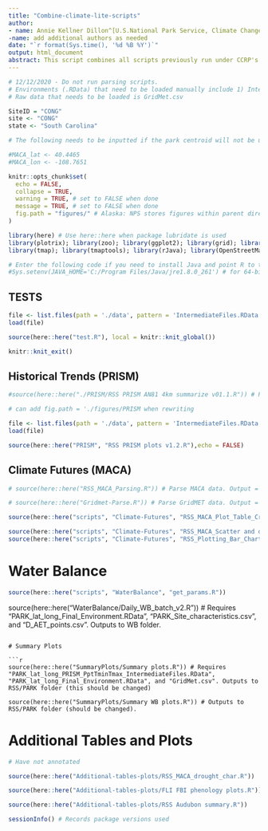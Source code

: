 ```yaml
---
title: "Combine-climate-lite-scripts"
author: 
- name: Annie Kellner Dillon^[U.S.National Park Service, Climate Change Response Program, Fort Collins, CO]
-name: add additional authors as needed
date: "`r format(Sys.time(), '%d %B %Y')`"
output: html_document
abstract: This script combines all scripts previously run under CCRP's Climate Lite protocol for Resource Stewardship Strategies (RSS). 
---
```


```r
# 12/12/2020 - Do not run parsing scripts. 
# Environments (.RData) that need to be loaded manually include 1) IntermediateFiles and 2) init_parsed
# Raw data that needs to be loaded is GridMet.csv

SiteID = "CONG"
site <- "CONG"
state <- "South Carolina"

# The following needs to be inputted if the park centroid will not be used to select the MACA grid cell for the water balance model:

#MACA_lat <- 40.4465 
#MACA_lon <- -108.7651

```



```r
knitr::opts_chunk$set(
  echo = FALSE, 
  collapse = TRUE,
  warning = TRUE, # set to FALSE when done
  message = TRUE, # set to FALSE when done
  fig.path = "figures/" # Alaska: NPS stores figures within parent directory of repo
)

library(here) # Use here::here when package lubridate is used
library(plotrix); library(zoo); library(ggplot2); library(grid); library(cowplot); library(reshape2); library(raster); library(ncdf4); library(reshape2); library(WriteXLS); library(data.table); library(RColorBrewer); library(ggrepel);library(plyr); library(lubridate); library(dplyr); library(forcats); library(openxlsx); library("WaterBalance"); library(sf); library(raster); library(rgdal)
library(tmap); library(tmaptools); library(rJava); library(OpenStreetMap)

# Enter the following code if you need to install Java and point R to the directory:
#Sys.setenv(JAVA_HOME='C:/Program Files/Java/jre1.8.0_261') # for 64-bit version #make sure to check the program file for the jre1 numbers.


```


## TESTS 

```r

file <- list.files(path = './data', pattern = 'IntermediateFiles.RData', full.names = TRUE) # will load all .RData files within directory
load(file)

source(here::here("test.R"), local = knitr::knit_global())

knitr::knit_exit()

```

## Historical Trends (PRISM)

```r

#source(here::here("./PRISM/RSS PRISM AN81 4km summarize v01.1.R")) # Parses PRISM data. Output = "PARK_lat_long_PRISM_PptTminTmax_IntermediateFiles.RData" # NOTE: Because this script is excluded, headers have not been changed

```

```r
# can add fig.path = './figures/PRISM when rewriting

file <- list.files(path = './data', pattern = 'IntermediateFiles.RData', full.names = TRUE) # will load all .RData files within directory
load(file)

source(here::here("PRISM", "RSS PRISM plots v1.2.R"),echo = FALSE)

```


## Climate Futures (MACA)

```r

# source(here::here("RSS_MACA_Parsing.R")) # Parse MACA data. Output = "_init_parsed.RData". Outputs to MACA folder.

# source(here::here("Gridmet-Parse.R")) # Parse GridMET data. Output = "GridMet.csv". Outputs to Gridmet folder.

source(here::here("scripts", "Climate-Futures", "RSS_MACA_Plot_Table_Creation.R"), local = knitr::knit_global()) # Requires "PARK_init_parsed.RData"; Output = "PARK_lat_long_Final_Environment.RData". 

source(here::here("scripts", "Climate-Futures", "RSS_MACA_Scatter and diagnostic.R"), local = knitr::knit_global()) # Creates scatter and diagnostic plots. Outputs to Figs MACA folder. 
source(here::here("scripts", "Climate-Futures", "RSS_Plotting_Bar_Charts.R")) # Requires "PARK_lat_long_Final_Environment.RData". Outputs plots and Excel Workbook to Figs MACA folder.

```

# Water Balance

```r

source(here::here("scripts", "WaterBalance", "get_params.R"))
```


source(here::here("WaterBalance/Daily_WB_batch_v2.R")) # Requires "PARK_lat_long_Final_Environment.RData", "PARK_Site_characteristics.csv", and "D_AET_points.csv". Outputs to WB folder. 
```

# Summary Plots

```r
source(here::here("SummaryPlots/Summary plots.R")) # Requires "PARK_lat_long_PRISM_PptTminTmax_IntermediateFiles.RData",  "PARK_lat_long_Final_Environment.RData", and "GridMet.csv". Outputs to RSS/PARK folder (this should be changed)

source(here::here("SummaryPlots/Summary WB plots.R")) # Outputs to RSS/PARK folder (should be changed).
```

# Additional Tables and Plots

```r

# Have not annotated

source(here::here("Additional-tables-plots/RSS_MACA_drought_char.R"))

source(here::here("Additional-tables-plots/FLI FBI phenology plots.R"))

source(here::here("Additional-tables-plots/RSS Audubon summary.R"))
```

```r
sessionInfo() # Records package versions used
```

